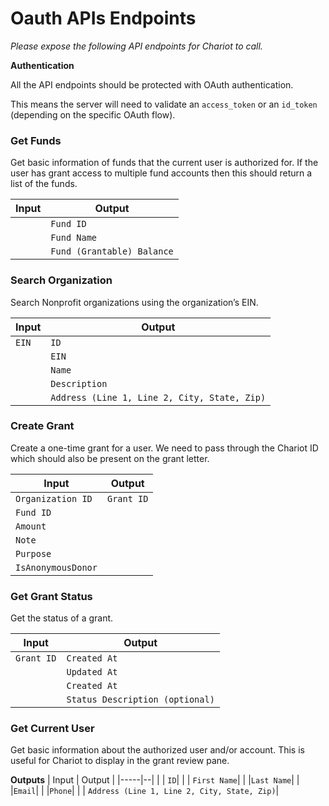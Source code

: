 # Oauth APIs Endpoints
*Please expose the following API endpoints for Chariot to call.*

**Authentication**

All the API endpoints should be protected with OAuth authentication. 

This means the server will need to validate an `access_token` or an `id_token` (depending on the specific OAuth flow).

### Get Funds

Get basic information of funds that the current user is authorized for. If the user has grant access to multiple fund accounts then this should return a list of the funds.

| Input               | Output  |
|----------------------------|--|
|                      | `Fund ID`|
| | `Fund Name`|
| |`Fund (Grantable) Balance` |

### Search Organization

Search Nonprofit organizations using the organization’s EIN.

| Input     | Output  |
|------------|--|
| `EIN` | `ID`|
| |`EIN`|
| |`Name`|
| |`Description`|
| |`Address (Line 1, Line 2, City, State, Zip)` | 

### Create Grant

Create a one-time grant for a user. We need to pass through the Chariot ID which should also be present on the grant letter.

| Input        | Output|
|-----------------|--|
| `Organization ID`|`Grant ID` |
|`Fund ID`| |
|`Amount`| |
|`Note`| |
|`Purpose`| |
|`IsAnonymousDonor`| |

### Get Grant Status

Get the status of a grant.

| Input      | Output|
|-------------|--|
| `Grant ID`  | `Created At`|
| |`Updated At`|
| |`Created At`|
| |`Status Description (optional)`|

### Get Current User

Get basic information about the authorized user and/or account. This is useful for Chariot to display in the grant review pane.

**Outputs**
| Input  | Output  |
|-----|--|
|  | `ID`|
|  | `First Name`|
| |`Last Name`|
| |`Email`|
| |`Phone`|
| | `Address (Line 1, Line 2, City, State, Zip)`| 